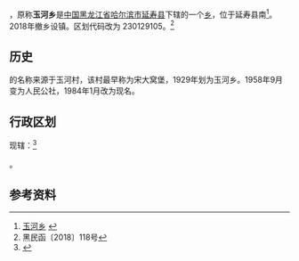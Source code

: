 {{中国乡级行政区|23/01/29/206/000
| 行政区全称 = 玉河镇
| 上级行政区 = [[黑龙江省|黑龙江省]][[哈尔滨市|哈尔滨市]][[延寿县|延寿县]]
| 行政区类别 = [[镇|镇]]
| LowerDivisions = 15个行政村
| 行政区划代码 = 230129206
| 总面积 = 434平方公里
| 户籍人口 = 2.3万人
| 常住人口 = 
| 行政区划 = 
| 官方网站 =
| 邮政编码 =150000
| 毗邻行政区 =
}}

'''{{PAGENAMEBASE}}'''，原称'''玉河乡'''是[[中国|中国]][[黑龙江省|黑龙江省]][[哈尔滨市|哈尔滨市]][[延寿县|延寿县]]下辖的一个[[乡|乡]]，位于延寿县南<ref>[http://www.chinaquhua.cn/heilongjiang/ 玉河乡] {{webarchive|url=https://web.archive.org/web/20110822123644/http://www.chinaquhua.cn/heilongjiang/ |date=2011-08-22 }}</ref>。2018年撤乡设镇。区划代码改为 230129105。<ref>黑民函〔2018〕118号</ref>

==历史==
{{PAGENAMEBASE}}的名称来源于玉河村，该村最早称为宋大窝堡，1929年划为玉河乡。1958年9月变为人民公社，1984年1月改为现名。

==行政区划==
现辖：<ref>{{PRC admin/ref sgc|23/01/29/206/000}}</ref>

{{PRC admin/children|23/01/29/206/000}}。

==参考资料==
{{reflist}}

{{PRC admin/navcat|23/01/29/206/000}}